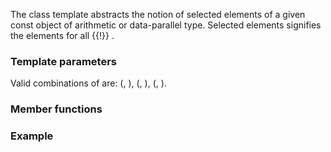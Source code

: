 {{cpp/experimental/title|const_where_expression}}
{{cpp/experimental/simd/const_where_expression/navbar}}

{{ddcl|header=experimental/simd|since=parallelism_ts_2|1=
template&lt; class M, class V &gt;
class const_where_expression;
}}

The class template {{tt|const_where_expression}} abstracts the notion of selected elements
of a given const object of arithmetic or data-parallel type. Selected elements signifies the elements {{c|data[i]}} for all {{math|i ∈}} {{tt|{&lt;!----&gt;}} {{math|j ∈ ℕ}} {{!}} {{c/core|j &lt; M::size() ⋀ mask[j]}} {{tt|}&lt;!----&gt;}}.

===Template parameters===
{{par begin}}
{{par|M|The mask type}}
{{par|V|The value type M applies on}}
{{par end}}

Valid combinations of {{tt|(M, V)}} are: ({{c|simd_mask&lt;T, Abi&gt;}}, {{c|const simd&lt;T, Abi&gt;}}), ({{c|simd_mask&lt;T, Abi&gt;}}, {{c|const simd_mask&lt;T, Abi&gt;}}), ({{c|bool}}, {{c|const T}}).

===Member functions===
{{dsc begin}}
{{dsc mem fun|cpp/experimental/simd/const_where_expression/operator arith|title=operator-&lt;br&gt;operator+&lt;br&gt;operator~|unary operators}}
{{dsc mem fun|cpp/experimental/simd/const_where_expression/copy_to|stores selected elements to address}}
{{dsc end}}

===Example===
{{example}}

{{langlinks|zh}}